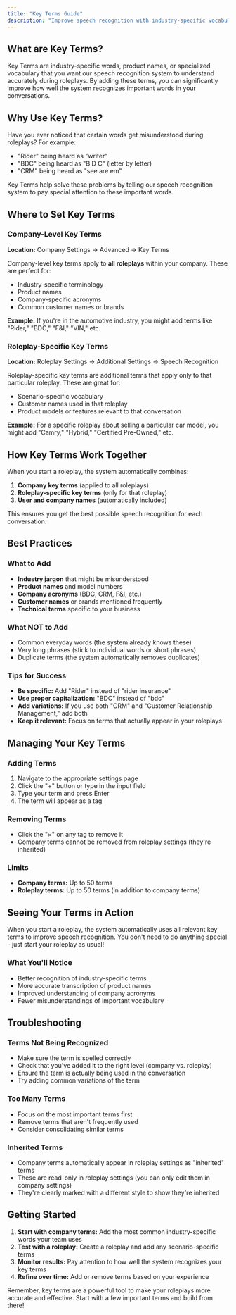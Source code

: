 ```yaml
---
title: "Key Terms Guide"
description: "Improve speech recognition with industry-specific vocabulary"
---
```


## What are Key Terms?

Key Terms are industry-specific words, product names, or specialized vocabulary that you want our speech recognition system to understand accurately during roleplays. By adding these terms, you can significantly improve how well the system recognizes important words in your conversations.

## Why Use Key Terms?

Have you ever noticed that certain words get misunderstood during roleplays? For example:

- "Rider" being heard as "writer"
- "BDC" being heard as "B D C" (letter by letter)
- "CRM" being heard as "see are em"

Key Terms help solve these problems by telling our speech recognition system to pay special attention to these important words.

## Where to Set Key Terms

### Company-Level Key Terms

**Location:** Company Settings → Advanced → Key Terms

Company-level key terms apply to **all roleplays** within your company. These are perfect for:

- Industry-specific terminology
- Product names
- Company-specific acronyms
- Common customer names or brands

**Example:** If you're in the automotive industry, you might add terms like "Rider," "BDC," "F&I," "VIN," etc.

### Roleplay-Specific Key Terms

**Location:** Roleplay Settings → Additional Settings → Speech Recognition

Roleplay-specific key terms are additional terms that apply only to that particular roleplay. These are great for:

- Scenario-specific vocabulary
- Customer names used in that roleplay
- Product models or features relevant to that conversation

**Example:** For a specific roleplay about selling a particular car model, you might add "Camry," "Hybrid," "Certified Pre-Owned," etc.

## How Key Terms Work Together

When you start a roleplay, the system automatically combines:

1. **Company key terms** (applied to all roleplays)
2. **Roleplay-specific key terms** (only for that roleplay)
3. **User and company names** (automatically included)

This ensures you get the best possible speech recognition for each conversation.

## Best Practices

### What to Add

- **Industry jargon** that might be misunderstood
- **Product names** and model numbers
- **Company acronyms** (BDC, CRM, F&I, etc.)
- **Customer names** or brands mentioned frequently
- **Technical terms** specific to your business

### What NOT to Add

- Common everyday words (the system already knows these)
- Very long phrases (stick to individual words or short phrases)
- Duplicate terms (the system automatically removes duplicates)

### Tips for Success

- **Be specific:** Add "Rider" instead of "rider insurance"
- **Use proper capitalization:** "BDC" instead of "bdc"
- **Add variations:** If you use both "CRM" and "Customer Relationship Management," add both
- **Keep it relevant:** Focus on terms that actually appear in your roleplays

## Managing Your Key Terms

### Adding Terms

1. Navigate to the appropriate settings page
2. Click the "+" button or type in the input field
3. Type your term and press Enter
4. The term will appear as a tag

### Removing Terms

- Click the "×" on any tag to remove it
- Company terms cannot be removed from roleplay settings (they're inherited)

### Limits

- **Company terms:** Up to 50 terms
- **Roleplay terms:** Up to 50 terms (in addition to company terms)

## Seeing Your Terms in Action

When you start a roleplay, the system automatically uses all relevant key terms to improve speech recognition. You don't need to do anything special - just start your roleplay as usual!

### What You'll Notice

- Better recognition of industry-specific terms
- More accurate transcription of product names
- Improved understanding of company acronyms
- Fewer misunderstandings of important vocabulary

## Troubleshooting

### Terms Not Being Recognized

- Make sure the term is spelled correctly
- Check that you've added it to the right level (company vs. roleplay)
- Ensure the term is actually being used in the conversation
- Try adding common variations of the term

### Too Many Terms

- Focus on the most important terms first
- Remove terms that aren't frequently used
- Consider consolidating similar terms

### Inherited Terms

- Company terms automatically appear in roleplay settings as "inherited" terms
- These are read-only in roleplay settings (you can only edit them in company settings)
- They're clearly marked with a different style to show they're inherited

## Getting Started

1. **Start with company terms:** Add the most common industry-specific words your team uses
2. **Test with a roleplay:** Create a roleplay and add any scenario-specific terms
3. **Monitor results:** Pay attention to how well the system recognizes your key terms
4. **Refine over time:** Add or remove terms based on your experience

Remember, key terms are a powerful tool to make your roleplays more accurate and effective. Start with a few important terms and build from there! 